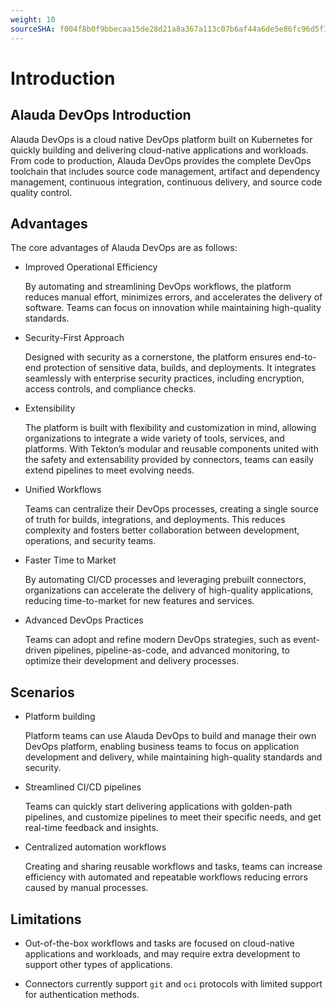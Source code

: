 ```yaml
---
weight: 10
sourceSHA: f004f8b0f9bbecaa15de28d21a8a367a113c07b6af44a6de5e86fc96d5f13741
---
```


# Introduction

## Alauda DevOps Introduction

Alauda DevOps is a cloud native DevOps platform built on Kubernetes for quickly building and delivering cloud-native applications and workloads. From code to production, Alauda DevOps provides the complete DevOps toolchain that includes source code management, artifact and dependency management, continuous integration, continuous delivery, and source code quality control. 

## Advantages

The core advantages of Alauda DevOps are as follows:

- Improved Operational Efficiency

  By automating and streamlining DevOps workflows, the platform reduces manual effort, minimizes errors, and accelerates the delivery of software. Teams can focus on innovation while maintaining high-quality standards.

- Security-First Approach

  Designed with security as a cornerstone, the platform ensures end-to-end protection of sensitive data, builds, and deployments. It integrates seamlessly with enterprise security practices, including encryption, access controls, and compliance checks.

- Extensibility

  The platform is built with flexibility and customization in mind, allowing organizations to integrate a wide variety of tools, services, and platforms. With Tekton’s modular and reusable components united with the safety and extensability provided by connectors, teams can easily extend pipelines to meet evolving needs.

- Unified Workflows

  Teams can centralize their DevOps processes, creating a single source of truth for builds, integrations, and deployments. This reduces complexity and fosters better collaboration between development, operations, and security teams.

- Faster Time to Market
  
  By automating CI/CD processes and leveraging prebuilt connectors, organizations can accelerate the delivery of high-quality applications, reducing time-to-market for new features and services.

- Advanced DevOps Practices
  
  Teams can adopt and refine modern DevOps strategies, such as event-driven pipelines, pipeline-as-code, and advanced monitoring, to optimize their development and delivery processes.


## Scenarios

- Platform building

  Platform teams can use Alauda DevOps to build and manage their own DevOps platform, enabling business teams to focus on application development and delivery, while maintaining high-quality standards and security.

- Streamlined CI/CD pipelines

  Teams can quickly start delivering applications with golden-path pipelines, and customize pipelines to meet their specific needs, and get real-time feedback and insights.

- Centralized automation workflows

  Creating and sharing reusable workflows and tasks, teams can increase efficiency with automated and repeatable workflows reducing errors caused by manual processes.


## Limitations

- Out-of-the-box workflows and tasks are focused on cloud-native applications and workloads, and may require extra development to support other types of applications.
 
- Connectors currently support `git`  and `oci` protocols with limited support for authentication methods.
